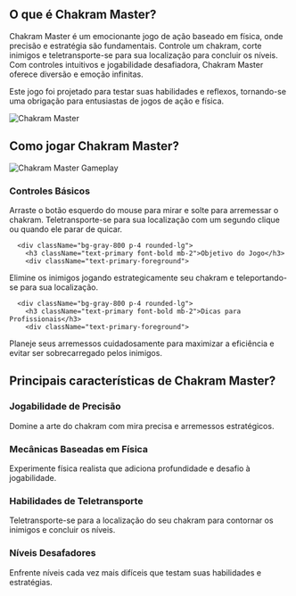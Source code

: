 ## O que é Chakram Master?
<div className="flex flex-col md:flex-row items-center gap-8">
  <div className="w-full md:w-1/2 text-xl">
Chakram Master é um emocionante jogo de ação baseado em física, onde precisão e estratégia são fundamentais. Controle um chakram, corte inimigos e teletransporte-se para sua localização para concluir os níveis. Com controles intuitivos e jogabilidade desafiadora, Chakram Master oferece diversão e emoção infinitas.

Este jogo foi projetado para testar suas habilidades e reflexos, tornando-se uma obrigação para entusiastas de jogos de ação e física.
</div>
  <div className="w-full md:w-1/2 flex justify-center items-center">
<img 
      src="https://public-image.fafafa.ai/games/2025-02-15/images/1739623661751-z04q6n.com/knife-io_16x9/20250211105952/knife-io_16x9-cover" 
      alt="Chakram Master" 
      className="w-4/5 h-auto"
    />
</div>
</div>

## Como jogar Chakram Master?

<div className="flex flex-col md:flex-row items-center gap-8">
  <div className="w-full md:w-1/2">
<img 
      src="https://public-image.fafafa.ai/games/2025-02-15/images/1739623661751-z04q6n.com/knife-io_16x9/20250211105952/knife-io_16x9-cover" 
      alt="Chakram Master Gameplay" 
      className="w-4/5 h-auto mx-auto"
    />
</div>
  <div className="w-full md:w-1/2">
    <div className="grid grid-cols-1 gap-4 mt-0">
      <div className="bg-gray-800 p-4 rounded-lg">
        <h3 className="text-primary font-bold mb-2">Controles Básicos</h3>
        <div className="text-primary-foreground">
Arraste o botão esquerdo do mouse para mirar e solte para arremessar o chakram. Teletransporte-se para sua localização com um segundo clique ou quando ele parar de quicar.
</div>
      </div>

      <div className="bg-gray-800 p-4 rounded-lg">
        <h3 className="text-primary font-bold mb-2">Objetivo do Jogo</h3>
        <div className="text-primary-foreground">
Elimine os inimigos jogando estrategicamente seu chakram e teleportando-se para sua localização.
</div>
      </div>

      <div className="bg-gray-800 p-4 rounded-lg">
        <h3 className="text-primary font-bold mb-2">Dicas para Profissionais</h3>
        <div className="text-primary-foreground">
Planeje seus arremessos cuidadosamente para maximizar a eficiência e evitar ser sobrecarregado pelos inimigos.
</div>
      </div>
    </div>
  </div>
</div>

## Principais características de Chakram Master?

<div className="grid grid-cols-1 md:grid-cols-2 gap-4">
  <div className="bg-gray-800 p-4 rounded-lg">
    <h3 className="text-primary font-bold mb-2">Jogabilidade de Precisão</h3>
    <div className="text-primary-foreground">
Domine a arte do chakram com mira precisa e arremessos estratégicos.
</div>
  </div>

  <div className="bg-gray-800 p-4 rounded-lg">
    <h3 className="text-primary font-bold mb-2">Mecânicas Baseadas em Física</h3>
    <div className="text-primary-foreground">
Experimente física realista que adiciona profundidade e desafio à jogabilidade.
</div>
  </div>

  <div className="bg-gray-800 p-4 rounded-lg">
    <h3 className="text-primary font-bold mb-2">Habilidades de Teletransporte</h3>
    <div className="text-primary-foreground">
Teletransporte-se para a localização do seu chakram para contornar os inimigos e concluir os níveis.
</div>
  </div>

  <div className="bg-gray-800 p-4 rounded-lg">
    <h3 className="text-primary font-bold mb-2">Níveis Desafadores</h3>
    <div className="text-primary-foreground">
Enfrente níveis cada vez mais difíceis que testam suas habilidades e estratégias.
</div>
  </div>
</div>